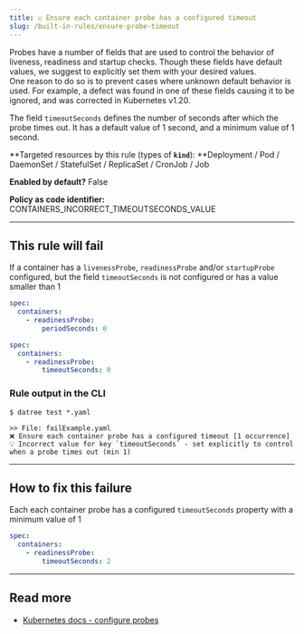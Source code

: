 ```yaml
---
title: ☑️ Ensure each container probe has a configured timeout
slug: /built-in-rules/ensure-probe-timeout
---
```


Probes have a number of fields that are used to control the behavior of liveness, readiness and startup checks. Though these fields have default values, we suggest to explicitly set them with your desired values.  
One reason to do so is to prevent cases where unknown default behavior is used. For example, a defect was found in one of these fields causing it to be ignored, and was corrected in Kubernetes v1.20.  

The field `timeoutSeconds` defines the number of seconds after which the probe times out. It has a default value of 1 second, and a minimum value of 1 second.

**Targeted resources by this rule (types of **`kind`**): **Deployment / Pod / DaemonSet / StatefulSet / ReplicaSet / CronJob / Job

**Enabled by default?** False

**Policy as code identifier:** CONTAINERS_INCORRECT_TIMEOUTSECONDS_VALUE

---

## This rule will fail

If a container has a `livenessProbe`, `readinessProbe` and/or `startupProbe` configured, but the field `timeoutSeconds` is not configured or has a value smaller than 1

```yaml
spec:
  containers:
    - readinessProbe:
        periodSeconds: 0
```
```yaml
spec:
  containers:
    - readinessProbe:
        timeoutSeconds: 0
```

### Rule output in the CLI

```terminal
$ datree test *.yaml

>> File: failExample.yaml
❌ Ensure each container probe has a configured timeout [1 occurrence]
💡 Incorrect value for key `timeoutSeconds` - set explicitly to control when a probe times out (min 1)
```

---

## How to fix this failure

Each each container probe has a configured `timeoutSeconds` property with a minimum value of 1

```yaml
spec:
  containers:
    - readinessProbe:
        timeoutSeconds: 2
```

---

## Read more

- [Kubernetes docs - configure probes](https://kubernetes.io/docs/tasks/configure-pod-container/configure-liveness-readiness-startup-probes/#configure-probes)